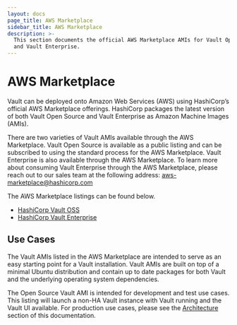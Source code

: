 ```yaml
---
layout: docs
page_title: AWS Marketplace
sidebar_title: AWS Marketplace
description: >-
  This section documents the official AWS Marketplace AMIs for Vault Open Source
  and Vault Enterprise.
---
```


# AWS Marketplace

Vault can be deployed onto Amazon Web Services (AWS) using HashiCorp’s official AWS Marketplace offerings. HashiCorp packages the latest version of both Vault Open Source and Vault Enterprise as Amazon Machine Images (AMIs).

There are two varieties of Vault AMIs available through the AWS Marketplace. Vault Open Source is available as a public listing and can be subscribed to using the standard process for the AWS Marketplace. Vault Enterprise is also available through the AWS Marketplace. To learn more about consuming Vault Enterprise through the AWS Marketplace, please reach out to our sales team at the following address: <aws-marketplace@hashicorp.com>

The AWS Marketplace listings can be found below.

- [HashiCorp Vault OSS](http://aws.amazon.com/marketplace/pp/B07YLYPLYB)
- [HashiCorp Vault Enterprise](http://aws.amazon.com/marketplace/pp/B07YLXD9TD)

## Use Cases

The Vault AMIs listed in the AWS Marketplace are intended to serve as an easy starting point for a Vault installation. Vault AMIs are built on top of a minimal Ubuntu distribution and contain up to date packages for both Vault and the underlying operating system dependencies.

The Open Source Vault AMI is intended for development and test use cases. This listing will launch a non-HA Vault instance with Vault running and the Vault UI available. For production use cases, please see the [Architecture](/docs/platform/aws-mp/run.html#Architecture) section of this documentation.
